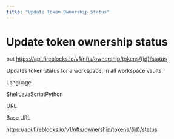 ```yaml
---
title: "Update Token Ownership Status"
---
```

  
  # Update token ownership status

put https://api.fireblocks.io/v1/nfts/ownership/tokens/{id}/status

Updates token status for a workspace, in all workspace vaults.

Language

ShellJavaScriptPython

URL

Base URL

https://api.fireblocks.io/v1/nfts/ownership/tokens/{id}/status